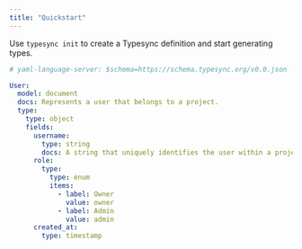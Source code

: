 ```yaml
---
title: "Quickstart"
---
```


Use `typesync init` to create a Typesync definition and start generating types.

```yaml models.yml
# yaml-language-server: $schema=https://schema.typesync.org/v0.0.json

User:
  model: document
  docs: Represents a user that belongs to a project.
  type:
    type: object
    fields:
      username:
        type: string
        docs: A string that uniquely identifies the user within a project.
      role:
        type:
          type: enum
          items:
            - label: Owner
              value: owner
            - label: Admin
              value: admin
      created_at:
        type: timestamp
```
